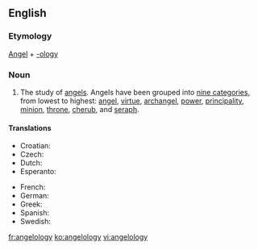 ==English==

===Etymology===
[[Angel]] + [[-ology]]

===Noun===
{{en-noun|angelologies|-}}

# The study of [[angel]]s.  Angels have been grouped into [[w:Christian angelic hierarchy|nine categories]], from lowest to highest: [[angel]], [[virtue]], [[archangel]], [[power]], [[principality]], [[minion]], [[throne]], [[cherub]], and [[seraph]].

====Translations====
{{trans-top|study of angels}}
* Croatian: {{t-|hr|angelologija|f}}
* Czech: {{t|cs|angelologie}}
* Dutch: {{t|nl|angelologie}}
* Esperanto: {{t|eo|anĝelologio}}
{{trans-mid}}
* French: {{t|fr|angélologie}}
* German: {{t|de|Angelologie|f}}
* Greek: {{t|el|αγγελολογία|f|tr=angelología|sc=Grek}}
* Spanish: {{t|es|angelología|f}}
* Swedish: {{t|sv|angelologi}}
{{trans-bottom}}

[[fr:angelology]]
[[ko:angelology]]
[[vi:angelology]]